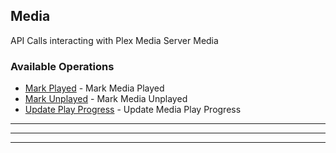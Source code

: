 
## Media
API Calls interacting with Plex Media Server Media


### Available Operations

* [Mark Played](/curl/media/mark_played) - Mark Media Played
* [Mark Unplayed](/curl/media/mark_unplayed) - Mark Media Unplayed
* [Update Play Progress](/curl/media/update_play_progress) - Update Media Play Progress

---
<MarkPlayed />

---
<MarkUnplayed />

---
<UpdatePlayProgress />
